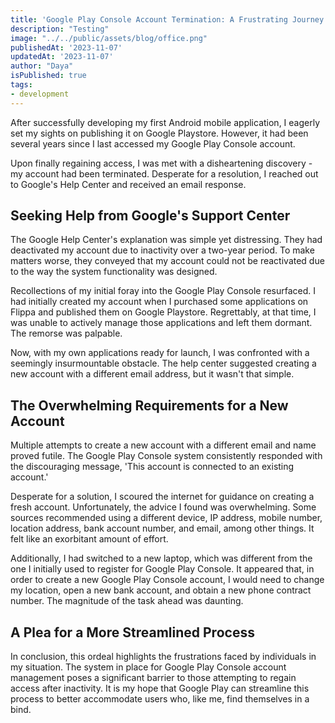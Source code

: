 ```yaml
---
title: 'Google Play Console Account Termination: A Frustrating Journey'
description: "Testing"
image: "../../public/assets/blog/office.png"
publishedAt: '2023-11-07'
updatedAt: '2023-11-07'
author: "Daya"
isPublished: true
tags:
- development
---
```


After successfully developing my first Android mobile application, I eagerly set my sights on publishing it on Google Playstore. However, it had been several years since I last accessed my Google Play Console account.

Upon finally regaining access, I was met with a disheartening discovery - my account had been terminated. Desperate for a resolution, I reached out to Google's Help Center and received an email response.

## Seeking Help from Google's Support Center

The Google Help Center's explanation was simple yet distressing. They had deactivated my account due to inactivity over a two-year period. To make matters worse, they conveyed that my account could not be reactivated due to the way the system functionality was designed.

Recollections of my initial foray into the Google Play Console resurfaced. I had initially created my account when I purchased some applications on Flippa and published them on Google Playstore. Regrettably, at that time, I was unable to actively manage those applications and left them dormant. The remorse was palpable.

Now, with my own applications ready for launch, I was confronted with a seemingly insurmountable obstacle. The help center suggested creating a new account with a different email address, but it wasn't that simple.

## The Overwhelming Requirements for a New Account

Multiple attempts to create a new account with a different email and name proved futile. The Google Play Console system consistently responded with the discouraging message, 'This account is connected to an existing account.'

Desperate for a solution, I scoured the internet for guidance on creating a fresh account. Unfortunately, the advice I found was overwhelming. Some sources recommended using a different device, IP address, mobile number, location address, bank account number, and email, among other things. It felt like an exorbitant amount of effort.

Additionally, I had switched to a new laptop, which was different from the one I initially used to register for Google Play Console. It appeared that, in order to create a new Google Play Console account, I would need to change my location, open a new bank account, and obtain a new phone contract number. The magnitude of the task ahead was daunting.

## A Plea for a More Streamlined Process

In conclusion, this ordeal highlights the frustrations faced by individuals in my situation. The system in place for Google Play Console account management poses a significant barrier to those attempting to regain access after inactivity. It is my hope that Google Play can streamline this process to better accommodate users who, like me, find themselves in a bind.